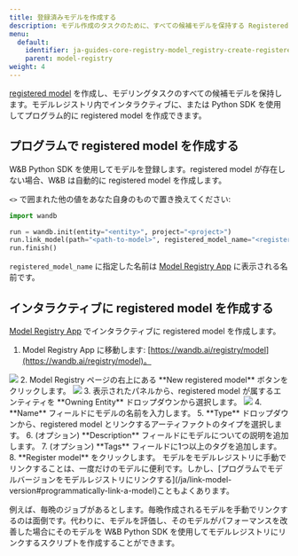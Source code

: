 ```yaml
---
title: 登録済みモデルを作成する
description: モデル作成のタスクのために、すべての候補モデルを保持する Registered Model を作成します。
menu:
  default:
    identifier: ja-guides-core-registry-model_registry-create-registered-model
    parent: model-registry
weight: 4
---
```


[registered model](/ja/./model-management-concepts.md#registered-model) を作成し、モデリングタスクのすべての候補モデルを保持します。モデルレジストリ内でインタラクティブに、または Python SDK を使用してプログラム的に registered model を作成できます。

## プログラムで registered model を作成する

W&B Python SDK を使用してモデルを登録します。registered model が存在しない場合、W&B は自動的に registered model を作成します。

`<>` で囲まれた他の値をあなた自身のもので置き換えてください:

```python
import wandb

run = wandb.init(entity="<entity>", project="<project>")
run.link_model(path="<path-to-model>", registered_model_name="<registered-model-name>")
run.finish()
```

`registered_model_name` に指定した名前は [Model Registry App](https://wandb.ai/registry/model) に表示される名前です。

## インタラクティブに registered model を作成する

[Model Registry App](https://wandb.ai/registry/model) でインタラクティブに registered model を作成します。

1. Model Registry App に移動します: [https://wandb.ai/registry/model](https://wandb.ai/registry/model)。
<Frame>
    <img src="/images/models/create_registered_model_1.png"  />
</Frame>
2. Model Registry ページの右上にある **New registered model** ボタンをクリックします。
<Frame>
    <img src="/images/models/create_registered_model_model_reg_app.png"  />
</Frame>
3. 表示されたパネルから、registered model が属するエンティティを **Owning Entity** ドロップダウンから選択します。
<Frame>
    <img src="/images/models/create_registered_model_3.png"  />
</Frame>
4. **Name** フィールドにモデルの名前を入力します。 
5. **Type** ドロップダウンから、registered model とリンクするアーティファクトのタイプを選択します。
6. (オプション) **Description** フィールドにモデルについての説明を追加します。
7. (オプション) **Tags** フィールドに1つ以上のタグを追加します。
8. **Register model** をクリックします。

<Note>
モデルをモデルレジストリに手動でリンクすることは、一度だけのモデルに便利です。しかし、[プログラムでモデルバージョンをモデルレジストリにリンクする](/ja/link-model-version#programmatically-link-a-model)こともよくあります。

例えば、毎晩のジョブがあるとします。毎晩作成されるモデルを手動でリンクするのは面倒です。代わりに、モデルを評価し、そのモデルがパフォーマンスを改善した場合にそのモデルを W&B Python SDK を使用してモデルレジストリにリンクするスクリプトを作成することができます。
</Note>
